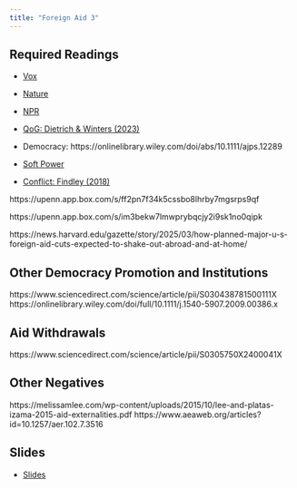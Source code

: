 ```yaml
---
title: "Foreign Aid 3"
---
```



## Required Readings

- [Vox](https://www.vox.com/future-perfect/404040/foreign-aid-cuts-trump-charts-usaid-pepfar-who-hiv)
- [Nature](https://www.nature.com/articles/d41586-025-00898-3)
- [NPR](https://www.npr.org/sections/goats-and-soda/2025/02/26/g-s1-50584/usaid-economist-dean-karlan)

- [QoG: Dietrich & Winters (2023)](https://drive.google.com/file/d/1v9fSxgocPY9pvYKuRT77KjeHFg4Q4b1q/view)
- Democracy: https://onlinelibrary.wiley.com/doi/abs/10.1111/ajps.12289
- [Soft Power](https://direct.mit.edu/rest/article-abstract/99/3/371/58451/In-Aid-We-Trust-Hearts-and-Minds-and-the-Pakistan?redirectedFrom=fulltext)
- [Conflict: Findley (2018)](https://www.annualreviews.org/content/journals/10.1146/annurev-polisci-041916-015516)




https://upenn.app.box.com/s/ff2pn7f34k5cssbo8lhrby7mgsrps9qf

https://upenn.app.box.com/s/im3bekw7lmwprybqcjy2i9sk1no0qipk

https://news.harvard.edu/gazette/story/2025/03/how-planned-major-u-s-foreign-aid-cuts-expected-to-shake-out-abroad-and-at-home/

## Other Democracy Promotion and Institutions

https://www.sciencedirect.com/science/article/pii/S030438781500111X
https://onlinelibrary.wiley.com/doi/full/10.1111/j.1540-5907.2009.00386.x


## Aid Withdrawals

https://www.sciencedirect.com/science/article/pii/S0305750X2400041X

## Other Negatives

https://melissamlee.com/wp-content/uploads/2015/10/lee-and-platas-izama-2015-aid-externalities.pdf
https://www.aeaweb.org/articles?id=10.1257/aer.102.7.3516

## Slides

- [Slides](/slides/23-aid3.html)

